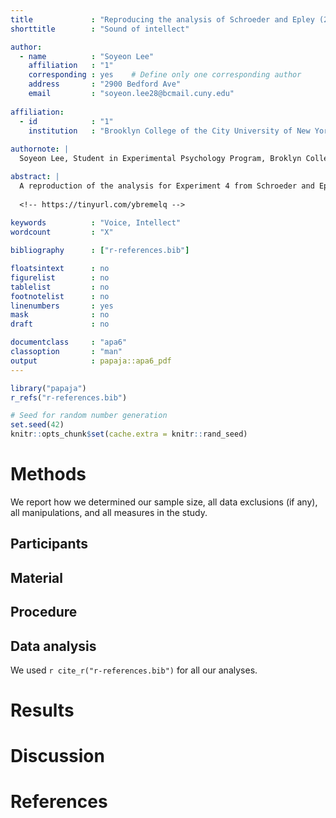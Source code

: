 ```yaml
---
title             : "Reproducing the analysis of Schroeder and Epley (2015)"
shorttitle        : "Sound of intellect"

author: 
  - name          : "Soyeon Lee"
    affiliation   : "1"
    corresponding : yes    # Define only one corresponding author
    address       : "2900 Bedford Ave"
    email         : "soyeon.lee28@bcmail.cuny.edu"
    
affiliation:
  - id            : "1"
    institution   : "Brooklyn College of the City University of New York"
 
authornote: |
  Soyeon Lee, Student in Experimental Psychology Program, Broklyn College of the City of New York.

abstract: |
  A reproduction of the analysis for Experiment 4 from Schroeder and Epley (2015). 
  
  <!-- https://tinyurl.com/ybremelq -->
  
keywords          : "Voice, Intellect"
wordcount         : "X"

bibliography      : ["r-references.bib"]

floatsintext      : no
figurelist        : no
tablelist         : no
footnotelist      : no
linenumbers       : yes
mask              : no
draft             : no

documentclass     : "apa6"
classoption       : "man"
output            : papaja::apa6_pdf
---
```


```r
library("papaja")
r_refs("r-references.bib")
```

```r
# Seed for random number generation
set.seed(42)
knitr::opts_chunk$set(cache.extra = knitr::rand_seed)
```



# Methods
We report how we determined our sample size, all data exclusions (if any), all manipulations, and all measures in the study. <!-- 21-word solution (Simmons, Nelson & Simonsohn, 2012; retrieved from http://ssrn.com/abstract=2160588) -->

## Participants

## Material

## Procedure

## Data analysis
We used `r cite_r("r-references.bib")` for all our analyses.


# Results

# Discussion


\newpage

# References

\begingroup
\setlength{\parindent}{-0.5in}
\setlength{\leftskip}{0.5in}

<div id="refs" custom-style="Bibliography"></div>
\endgroup
